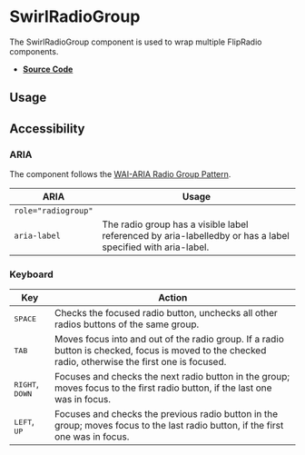 
<Meta title="Components/SwirlRadioGroup" />

# SwirlRadioGroup

The SwirlRadioGroup component is used to wrap multiple FlipRadio components.

- **[Source Code](https://github.com/flip-corp/swirl/tree/main/packages/swirl-components/src/components/swirl-radio-group)**

## Usage

<Canvas withSource="open">
  <Story id="components-swirlradiogroup--swirl-radio-group" />
</Canvas>

<ArgsTable story="." />

## Accessibility

### ARIA

The component follows the
[WAI-ARIA Radio Group Pattern](https://www.w3.org/WAI/ARIA/apg/patterns/radiobutton/).

| ARIA                | Usage                                                                                                       |
| ------------------- | ----------------------------------------------------------------------------------------------------------- |
| `role="radiogroup"` |                                                                                                             |
| `aria-label`        | The radio group has a visible label referenced by aria-labelledby or has a label specified with aria-label. |

### Keyboard

| Key                               | Action                                                                                                                                              |
| --------------------------------- | --------------------------------------------------------------------------------------------------------------------------------------------------- |
| <kbd>SPACE</kbd>                  | Checks the focused radio button, unchecks all other radios buttons of the same group.                                                               |
| <kbd>TAB</kbd>                    | Moves focus into and out of the radio group. If a radio button is checked, focus is moved to the checked radio, otherwise the first one is focused. |
| <kbd>RIGHT</kbd>, <kbd>DOWN</kbd> | Focuses and checks the next radio button in the group; moves focus to the first radio button, if the last one was in focus.                         |
| <kbd>LEFT</kbd>, <kbd>UP</kbd>    | Focuses and checks the previous radio button in the group; moves focus to the last radio button, if the first one was in focus.                     |
